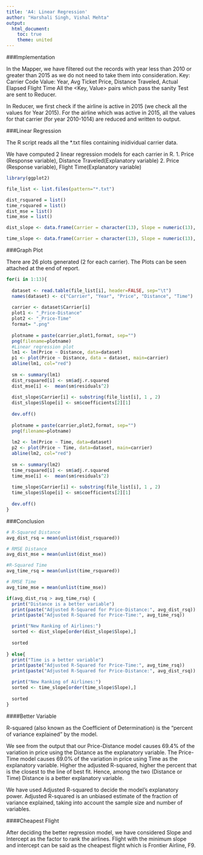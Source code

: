 ---
title: 'A4: Linear Regression'
author: "Harshali Singh, Vishal Mehta"
output:
  html_document:
    toc: true
    theme: united
---
###Implementation

In the Mapper, we have filtered out the records with year less than 2010 or greater than 2015 as we do not need to take them into consideration.
Key: Carrier Code
Value: Year, Avg Ticket Price, Distance Traveled, Actual Elapsed Flight Time
All the <Key, Value> pairs which pass the sanity Test are sent to Reducer.

In Reducer, we first check if the airline is active in 2015 (we check all the values for Year 2015). For the airline which was active in 2015, all the values for that carrier (for year 2010-1014) are reduced and written to output.

###Linear Regression

The R script reads all the *.txt files containing inidividual carrier data.

We have computed 2 linear regression models for each carrier in R.
1. Price (Response variable), Distance Traveled(Explanatory variable)
2. Price (Response variable), Flight Time(Explanatory variable)

```{r, echo=FALSE}

library(ggplot2)

file_list <- list.files(pattern="*.txt")

dist_rsquared = list()
time_rsquared = list()
dist_mse = list()
time_mse = list()

dist_slope <- data.frame(Carrier = character(13), Slope = numeric(13), stringsAsFactors = FALSE)

time_slope <- data.frame(Carrier = character(13), Slope = numeric(13), stringsAsFactors = FALSE)

```

###Graph Plot

There are 26 plots generated (2 for each carrier). The Plots can be seen attached at the end of report.

```{r}

for(i in 1:13){
  
  dataset <- read.table(file_list[i], header=FALSE, sep="\t")
  names(dataset) <- c("Carrier", "Year", "Price", "Distance", "Time")
  
  carrier <- dataset$Carrier[i]
  plot1 <- "_Price-Distance"
  plot2 <- "_Price-Time"
  format= ".png"
  
  plotname = paste(carrier,plot1,format, sep="")
  png(filename=plotname)   
  #Linear regression plot
  lm1 <- lm(Price ~ Distance, data=dataset)
  p1 <- plot(Price ~ Distance, data = dataset, main=carrier)
  abline(lm1, col="red")
  
  sm <- summary(lm1)
  dist_rsquared[i] <- sm$adj.r.squared
  dist_mse[i] <-  mean(sm$residuals^2)
  
  dist_slope$Carrier[i] <- substring(file_list[i], 1 , 2)
  dist_slope$Slope[i] <- sm$coefficients[2][1]
  
  dev.off()
  
  plotname = paste(carrier,plot2,format, sep="")
  png(filename=plotname)  
  
  lm2 <- lm(Price ~ Time, data=dataset)
  p2 <- plot(Price ~ Time, data=dataset, main=carrier)
  abline(lm2, col="red")
  
  sm <- summary(lm2)
  time_rsquared[i] <- sm$adj.r.squared
  time_mse[i] <-  mean(sm$residuals^2)
  
  time_slope$Carrier[i] <- substring(file_list[i], 1 , 2)
  time_slope$Slope[i] <- sm$coefficients[2][1]
  
  dev.off()
}

```
###Conclusion

```{r, echo=FALSE}

# R-Squared Distance
avg_dist_rsq = mean(unlist(dist_rsquared))

# RMSE Distance
avg_dist_mse = mean(unlist(dist_mse))

#R-Squared Time
avg_time_rsq = mean(unlist(time_rsquared))

# RMSE Time
avg_time_mse = mean(unlist(time_mse))

if(avg_dist_rsq > avg_time_rsq) {
  print("Distance is a better variable")
  print(paste("Adjusted R-Squared for Price-Distance:", avg_dist_rsq))
  print(paste("Adjusted R-Squared for Price-Time:", avg_time_rsq))

  print("New Ranking of Airlines:")
  sorted <- dist_slope[order(dist_slope$Slope),] 
  
  sorted
  
} else{
  print("Time is a better variable")
  print(paste("Adjusted R-Squared for Price-Time:", avg_time_rsq))
  print(paste("Adjusted R-Squared for Price-Distance:", avg_dist_rsq))

  print("New Ranking of Airlines:")
  sorted <- time_slope[order(time_slope$Slope),] 
  
  sorted
}

```

####Better Variable

R-squared (also known as the Coefficient of Determination) is the “percent of variance explained” by the model.

We see from the output that our Price-Distance model causes 69.4% of the variation in price using the Distance as the explanatory variable. The Price-Time model causes 69.0%  of the variation in price using Time as the explanatory variable. Higher the adjusted R-squared, higher the percent that is the closest to the line of best fit. Hence, among the two (Distance or Time) Distance is a better explanatory variable.

We have used Adjusted R-squared to decide the model's explanatory power. Adjusted R-squared is an unbiased estimate of the fraction of variance explained, taking into account the sample size and number of variables. 

####Cheapest Flight

After deciding the better regression model, we have considered Slope and Intercept as the factor to rank the airlines. Flight with the minimum slope and intercept can be said as the cheapest flight which is Frontier Airline, F9.







